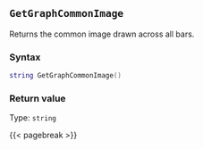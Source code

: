 ## `GetGraphCommonImage`

Returns the common image\index{images!bar backgrounds} drawn across all bars.

### Syntax {-}

``` .lua
string GetGraphCommonImage()
```


### Return value {-}

Type: `string`


{{< pagebreak >}}